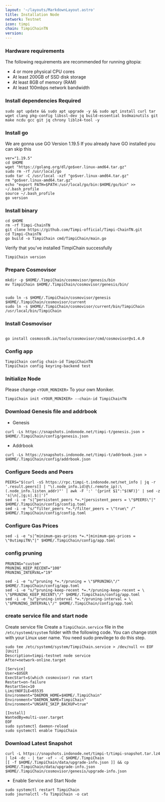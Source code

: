 ```yaml
---
layout: '~/layouts/MarkdownLayout.astro'
title: Installation Node
network: Testnet
icon: timpi
chain: TimpiChainTN
version: 
---
```


### Hardware requirements

The following requirements are recommended for running gitopia:

- 4 or more physical CPU cores
- At least 200GB of SSD disk storage
- At least 8GB of memory (RAM)
- At least 100mbps network bandwidth


### Install dependencies Required

```
sudo apt update && sudo apt upgrade -y && sudo apt install curl tar wget clang pkg-config libssl-dev jq build-essential bsdmainutils git make ncdu gcc git jq chrony liblz4-tool -y
```

### Install go

We are gonna use GO Version 1.19.5
If you already have GO installed you can skip this 

```
ver="1.19.5"
cd $HOME
wget "https://golang.org/dl/go$ver.linux-amd64.tar.gz"
sudo rm -rf /usr/local/go
sudo tar -C /usr/local -xzf "go$ver.linux-amd64.tar.gz"
rm "go$ver.linux-amd64.tar.gz"
echo "export PATH=$PATH:/usr/local/go/bin:$HOME/go/bin" >> ~/.bash_profile
source ~/.bash_profile
go version
```

### Install binary

```
cd $HOME
rm -rf Timpi-ChainTN
git clone https://github.com/Timpi-official/Timpi-ChainTN.git
cd Timpi-ChainTN
go build -o TimpiChain cmd/TimpiChain/main.go
```

Verify that you've installed TimpiChain successfully

```
TimpiChain version
```

### Prepare Cosmovisor
```
mkdir -p $HOME/.TimpiChain/cosmovisor/genesis/bin
mv TimpiChain $HOME/.TimpiChain/cosmovisor/genesis/bin/


sudo ln -s $HOME/.TimpiChain/cosmovisor/genesis $HOME/.TimpiChain/cosmovisor/current
sudo ln -s $HOME/.TimpiChain/cosmovisor/current/bin/TimpiChain /usr/local/bin/TimpiChain
```

### Install Cosmovisor
```

go install cosmossdk.io/tools/cosmovisor/cmd/cosmovisor@v1.4.0
```

### Config app

```
TimpiChain config chain-id TimpiChainTN
TimpiChain config keyring-backend test
```

### Initialize Node

Please change `<YOUR_MONIKER>` To your own Moniker.

```
TimpiChain init <YOUR_MONIKER> --chain-id TimpiChainTN
```

### Download Genesis file and addrbook

- Genesis

```
curl -Ls https://snapshots.indonode.net/timpi-t/genesis.json > $HOME/.TimpiChain/config/genesis.json
```

- Addrbook

```
curl -Ls https://snapshots.indonode.net/timpi-t/addrbook.json > $HOME/.TimpiChain/config/addrbook.json
```

### Configure Seeds and Peers

```
PEERS="$(curl -sS https://rpc.timpi-t.indonode.net/net_info | jq -r '.result.peers[] | "\(.node_info.id)@\(.remote_ip):\(.node_info.listen_addr)"' | awk -F ':' '{print $1":"$(NF)}' | sed -z 's|\n|,|g;s|.$||')"
sed -i -e "s|^persistent_peers *=.*|persistent_peers = \"$PEERS\"|" $HOME/.TimpiChain/config/config.toml
sed -i -e "s/^filter_peers *=.*/filter_peers = \"true\" /" $HOME/.TimpiChain/config/config.toml
```

### Configure Gas Prices
```
sed -i -e "s|^minimum-gas-prices *=.*|minimum-gas-prices = \"0utimpiTN\"|" $HOME/.TimpiChain/config/app.toml
```

### config pruning

```
PRUNING="custom"
PRUNING_KEEP_RECENT="100"
PRUNING_INTERVAL="19"

sed -i -e "s/^pruning *=.*/pruning = \"$PRUNING\"/" $HOME/.TimpiChain/config/app.toml
sed -i -e "s/^pruning-keep-recent *=.*/pruning-keep-recent = \
\"$PRUNING_KEEP_RECENT\"/" $HOME/.TimpiChain/config/app.toml
sed -i -e "s/^pruning-interval *=.*/pruning-interval = \
\"$PRUNING_INTERVAL\"/" $HOME/.TimpiChain/config/app.toml
```


### create service file and start node

Create service file
Create a `TimpiChain.service` file in the `/etc/systemd/system` folder with the following code. 
You can change `USER` with your Linux user name. You need sudo previlege to do this step.

```
sudo tee /etc/systemd/system/TimpiChain.service > /dev/null << EOF
[Unit]
Description=timpi-testnet node service
After=network-online.target

[Service]
User=$USER
ExecStart=$(which cosmovisor) run start
Restart=on-failure
RestartSec=10
LimitNOFILE=65535
Environment="DAEMON_HOME=$HOME/.TimpiChain"
Environment="DAEMON_NAME=TimpiChain"
Environment="UNSAFE_SKIP_BACKUP=true"

[Install]
WantedBy=multi-user.target
EOF
sudo systemctl daemon-reload
sudo systemctl enable TimpiChain
```

### Download Latest Snapshot
```
curl -L https://snapshots.indonode.net/timpi-t/timpi-snapshot.tar.lz4 | lz4 -dc - | tar -xf - -C $HOME/.TimpiChain
[[ -f $HOME/.TimpiChain/data/upgrade-info.json ]] && cp $HOME/.TimpiChain/data/upgrade-info.json $HOME/.TimpiChain/cosmovisor/genesis/upgrade-info.json
```

- Enable Service and Start Node

```
sudo systemctl restart TimpiChain
sudo journalctl -fu TimpiChain -o cat
```
